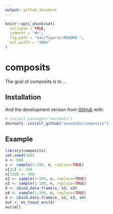 ```yaml
---
output: github_document
---
```


<!-- README.md is generated from README.Rmd. Please edit that file -->

```r
knitr::opts_chunk$set(
  collapse = TRUE,
  comment = "#>",
  fig.path = "man/figures/README-",
  out.width = "100%"
)
```

# composits

<!-- badges: start -->
<!-- badges: end -->

The goal of composits is to ...

## Installation

<!-- You can install the released version of composits from [CRAN](https://CRAN.R-project.org) with: -->

<!-- ``` r -->
<!-- install.packages("composits") -->
<!-- ``` -->

And the development version from [GitHub](https://github.com/) with:

``` r
# install.packages("devtools")
devtools::install_github("sevvandi/composits")
```
## Example

```r
library(composits)
set.seed(100)
n <- 600
x <- sample(1:100, n, replace=TRUE)
x[25] <- 200
x[320] <- 300
x2 <- sample(1:100, n, replace=TRUE)
x3 <- sample(1:100, n, replace=TRUE)
X <- cbind.data.frame(x, x2, x3)
x4 <- sample(1:100, n, replace=TRUE)
X <- cbind.data.frame(x, x2, x3, x4)
out <- mv_tsout_ens(X)
out$all
```

